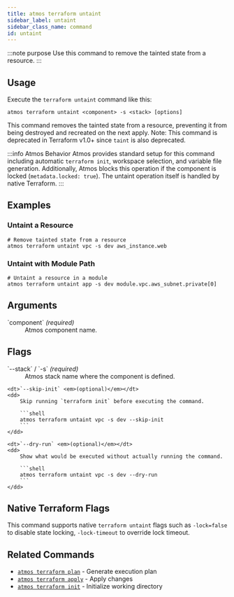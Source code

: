 ```yaml
---
title: atmos terraform untaint
sidebar_label: untaint
sidebar_class_name: command
id: untaint
---
```


:::note purpose
Use this command to remove the tainted state from a resource.
:::

<Screengrab title="atmos terraform untaint --help" slug="atmos-terraform-untaint--help" />

## Usage

Execute the `terraform untaint` command like this:

```shell
atmos terraform untaint <component> -s <stack> [options]
```

This command removes the tainted state from a resource, preventing it from being destroyed and recreated on the next apply. Note: This command is deprecated in Terraform v1.0+ since `taint` is also deprecated.

:::info Atmos Behavior
Atmos provides standard setup for this command including automatic `terraform init`, workspace selection, and variable file generation. Additionally, Atmos blocks this operation if the component is locked (`metadata.locked: true`). The untaint operation itself is handled by native Terraform.
:::
## Examples

### Untaint a Resource

```shell
# Remove tainted state from a resource
atmos terraform untaint vpc -s dev aws_instance.web
```

### Untaint with Module Path

```shell
# Untaint a resource in a module
atmos terraform untaint app -s dev module.vpc.aws_subnet.private[0]
```

## Arguments

<dl>
    <dt>`component` <em>(required)</em></dt>
    <dd>
        Atmos component name.
    </dd>
</dl>

## Flags

<dl>
    <dt>`--stack` / `-s` <em>(required)</em></dt>
    <dd>
        Atmos stack name where the component is defined.
    </dd>

    <dt>`--skip-init` <em>(optional)</em></dt>
    <dd>
        Skip running `terraform init` before executing the command.

        ```shell
        atmos terraform untaint vpc -s dev --skip-init
        ```
    </dd>

    <dt>`--dry-run` <em>(optional)</em></dt>
    <dd>
        Show what would be executed without actually running the command.

        ```shell
        atmos terraform untaint vpc -s dev --dry-run
        ```
    </dd>
</dl>

## Native Terraform Flags

This command supports native `terraform untaint` flags such as `-lock=false` to disable state locking, `-lock-timeout` to override lock timeout.

## Related Commands

- [`atmos terraform plan`](/cli/commands/terraform/plan) - Generate execution plan
- [`atmos terraform apply`](/cli/commands/terraform/apply) - Apply changes
- [`atmos terraform init`](/cli/commands/terraform/init) - Initialize working directory
